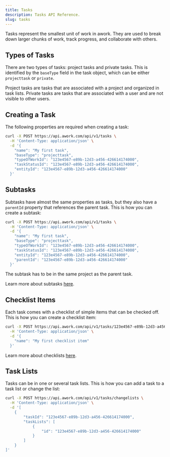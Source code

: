 ```yaml
---
title: Tasks
description: Tasks API Reference.
slug: tasks
---
```


Tasks represent the smallest unit of work in awork. They are used to break down larger chunks of work, track progress, and collaborate with others.

## Types of Tasks

There are two types of tasks: project tasks and private tasks. This is identified by the `baseType` field in the task object, which can be either `projecttask` or `private`.

<CardGroup cols={2}>
  <Card title="Project Tasks" icon="diagram-project">
    Project tasks are tasks that are associated with a project and organized in task lists.
  </Card>
  <Card title="Private Tasks" icon="user">
    Private tasks are tasks that are associated with a user and are not visible to other users.
  </Card>
</CardGroup>

## Creating a Task

The following properties are required when creating a task:

```sh title="Request" {4-8}
curl -X POST https://api.awork.com/api/v1/tasks \
  -H 'Content-Type: application/json' \
  -d '{
    "name": "My first task",
    "baseType": "projecttask",
    "typeOfWorkId": "123e4567-e89b-12d3-a456-426614174000",
    "taskStatusId": "123e4567-e89b-12d3-a456-426614174000",
    "entityId": "123e4567-e89b-12d3-a456-426614174000"
  }'
```

## Subtasks

Subtasks have almost the same properties as tasks, but they also have a `parentId` property that references the parent task. This is how you can create a subtask:

```sh title="Request" {9}
curl -X POST https://api.awork.com/api/v1/tasks \
  -H 'Content-Type: application/json' \
  -d '{
    "name": "My first task",
    "baseType": "projecttask",
    "typeOfWorkId": "123e4567-e89b-12d3-a456-426614174000",
    "taskStatusId": "123e4567-e89b-12d3-a456-426614174000",
    "entityId": "123e4567-e89b-12d3-a456-426614174000",
    "parentId": "123e4567-e89b-12d3-a456-426614174000"
  }'
```

<Note>The subtask has to be in the same project as the parent task.</Note>

Learn more about subtasks [here](https://support.awork.com/en/articles/7050932-subtasks).

## Checklist Items

Each task comes with a checklist of simple items that can be checked off. This is how you can create a checklist item:

```sh title="Request"
curl -X POST https://api.awork.com/api/v1/tasks/123e4567-e89b-12d3-a456-426614174000/checklistItems \
  -H 'Content-Type: application/json' \
  -d '{
    "name": "My first checklist item"
  }'
```

Learn more about checklists [here](https://support.awork.com/en/articles/5344365-editing-task-details#h_395962a83e).

## Task Lists

Tasks can be in one or several task lists. This is how you can add a task to a task list or change the list:

```sh title="Request"
curl -X POST https://api.awork.com/api/v1/tasks/changelists \
  -H 'Content-Type: application/json' \
  -d '[
	{
		"taskId": "123e4567-e89b-12d3-a456-426614174000",
		"taskLists": [
			{
				"id": "123e4567-e89b-12d3-a456-426614174000"
			}
		]
	}
]'
```